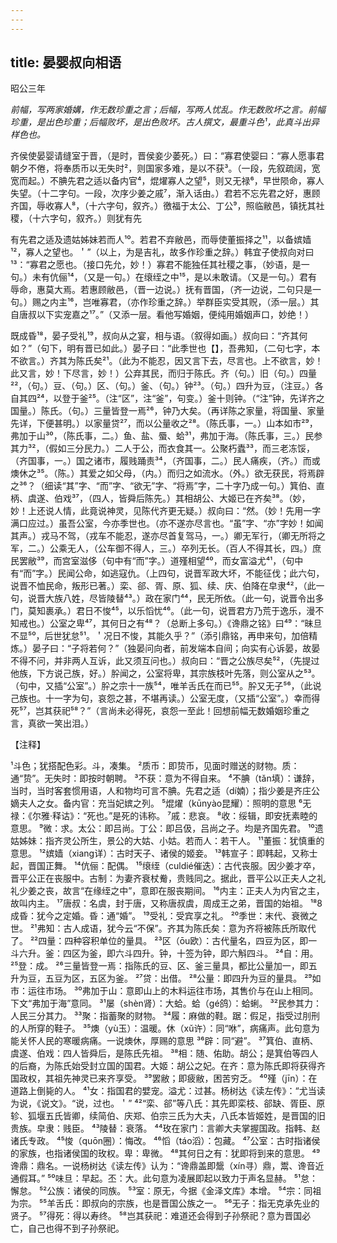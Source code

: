 ```yaml
---
---
---
```

title: 晏婴叔向相语
---



昭公三年

*前幅，写两家婚媾，作无数珍重之言；后幅，写两人忧乱。作无数败坏之言。前幅珍重，是出色珍重；后幅败坏，是出色败坏。古人撰文，最重斗色¹，此真斗出异样色也。*

齐侯使晏婴请缝室于晋，（是时，晋侯妾少萎死。）曰：“寡君使婴曰：“寡人愿事君朝夕不倦，将奉质币以无失时²，则国家多难，是以不获³。（一段，先叙疏阔，宽宽而起。）不腆先君之适以备内官⁴，焜燿寡人之望⁵，则又无禄⁶，早世陨命，寡人失望。（十二字句。一段，次序少姜之戚⁷，渐入话由。）君若不忘先君之好，惠顾齐国，辱收寡人⁸，（十六字句，叙齐。）徼福于太公、丁公⁹，照临敝邑，镇抚其社稷，（十六字句，叙齐。）则犹有先

有先君之适及遗姑姊妹若而人¹⁰。若君不弃敝邑，而辱使董振择之¹¹，以备嫔嫱¹²，寡人之望也。＇”（以上，为是吉礼，故多作珍重之辞。）韩宜子使叔向对曰¹³：“寡君之愿也。（接口先允，妙！）寡君不能独任其社稷之事，（妙语，是一句。）未有伉俪¹⁴，（又是一句。）在缞绖之中¹⁵，是以未敢请。（又是一句。）君有辱命，惠莫大焉。若惠顾敝邑，（晋一边说。）抚有晋国，（齐一边说，二句只是一句。）赐之内主¹⁶，岂唯寡君，（亦作珍重之辞。）举群臣实受其贶，（添一层。）其自唐叔以下实宠嘉之¹⁷。”（又添一层。看他写婚姻，便纯用婚姻声口，妙绝！）

既成昏¹⁸，晏子受礼¹⁹，叔向从之宴，相与语。（叙得如画。）叔向曰：“齐其何如？”（句下，明有晋已如此。）晏子曰：“此季世也【】，吾弗知，（二句七字，本不欲言。）齐其为陈氏矣²¹。（此为不能忍，因又言下去，尽言也。上不欲言，妙！此又言，妙！下尽言，妙！）公弃其民，而归于陈氏。齐（句。）旧（句。）四量²²，（句。）豆、（句。）区、（句。）釜、（句。）钟²³。（句。）四升为豆，（注豆。）各自其四²⁴，以登于釜²⁵。（注“区”，注“釜”，句变。）釜十则钟。（“注”钟，先详齐之国量。）陈氏。（句。）三量皆登一焉²⁶，钟乃大矣。（再详陈之家量，将国量、家量先详，下便甚明。）以家量贷²⁷，而以公量收之²⁸。（陈氏事，一。）山本如市²⁹，弗加于山³⁰，（陈氏事，二。）鱼、盐、蜃、蛤³¹，弗加于海。（陈氏事，三。）民参其力³²，（假如三分民力。）二人于公，而衣食其一。公聚朽蠹³³，而三老冻馁，（齐国事，一。）国之诸市，履贱踊责³⁴，（齐国事，二。）民人痛疾，（齐。）而或燠休之³⁵。（陈。）其爱之如父母，（内。）而归之如流水。（外。）欲无获民，将焉辟之³⁶？（细读“其”字、“而”字、“欲无”字、“将焉”字，二十字乃成一句。）箕伯、直柄、虞遂、伯戏³⁷，（四人，皆舜后陈先。）其相胡公、大姬已在齐矣³⁸。（妙，妙！上还说人情，此竟说神灵，见陈代齐更无疑。）叔向曰：“然。（妙！先用一字满口应过。）虽吾公室，今亦季世也。（亦不遂亦尽言也。“虽”字、“亦”字妙！如闻其声。）戎马不驾，（戎车不能忍，遂亦尽首复驾马，一。）卿无军行，（卿无所将之军，二。）公乘无人，（公车御不得人，三。）卒列无长。（百人不得其长，四。）庶民罢敝³⁹，而宫室滋侈（句中有“而”字。）道殣相望⁴⁰，而女富溢尤⁴¹，（句中有“而”字。）民闻公命，如逃寇仇。（上四句，说晋军政大坏，不能征伐；此六句，说晋不恤民命，叛形已著。）栾、郤、胥、原、狐、续、庆、伯降在皁隶⁴²，（此一句，说晋大族八姓，尽皆陵替⁴³。）政在家门⁴⁴，民无所依。（此一句，说晋令出多门，莫知裹承。）君日不悛⁴⁵，以乐慆忧⁴⁶。（此一句，说晋君方乃荒于逸乐，漫不知戒也。）公室之卑⁴⁷，其何日之有⁴⁸？（总断上多句。）《谗鼎之铭》曰⁴⁹：“昧旦不显⁵⁰，后世犹怠⁵¹。＇况日不悛，其能久乎？”（添引鼎铭，再申来句，加倍精炼。）晏子曰：“子将若何？”（独晏问向者，前发端本自间；向实有心诉晏，故晏不得不问，并非两人互诉，此又须互问也。）叔向曰：“晋之公族尽矣⁵²，（先提过他族，下方说己族，好。）肸闻之，公室将卑，其宗族枝叶先落，则公室从之⁵³。（句中，又插“公室”。）肸之宗十一族⁵⁴，唯羊舌氏在而已⁵⁵。肸又无子⁵⁶，（此说己族也。十一字为句，哀怨之甚，不堪再读。）公室无度，（又插“公室”。）幸而得死⁵⁷，岂其获祀⁵⁸？”（言尚未必得死，哀怨一至此！回想前幅无数婚姻珍重之言，真欲一笑出泪。）

【注释】

¹斗色；犹搭配色彩。斗，凑集。
²质币：即贽币，见面时赠送的财物。质：通“贽”。无失时：即按时朝聘。
³不获：意为不得自来。
⁴不腆（tǎn填）：谦辞，当时，当时客套惯用语，人和物均可言不腆。先君之适（dí婻）；指少姜是齐庄公嫡夫人之女。备内官：充当妃嫔之列。
⁵焜燿（kūnyào昆耀）：照明的意思
⁶无禄：《尔雅·释诂》：“死也。”是死的讳称。
⁷戚：悲哀。
⁸收：绥辑，即安抚素睦的意思。
⁹微：求。太公：即吕尚。丁公：即吕伋，吕尚之子。均是齐国先君。
¹⁰遗姑姊妹：指齐灵公所生，景公的大姑、小姑。若而人：若干人。
¹¹董振：犹慎重的意思。
¹²嫔嫱（xiang详）：古时天子、诸侯的姬妾。
¹³韩宣子：即韩起，又称士起，晋国正舞。
¹⁴伉俪：配偶。
¹⁵缞绖（culdié催迭）：古代丧服。因少姜才卒，晋平公正在丧服中。古制：为妻齐衰杖觠，贵贱同之。据此，晋平公以正夫人之礼礼少姜之丧，故言“在缘绖之中”，意即在服丧期间。
¹⁶内主：正夫人为内官之主，故叫内主。
¹⁷唐叔：名虞，封于唐，又称唐叔虞，周成王之弟，晋国的始祖。
¹⁸8成昏：犹今之定婚。昏：通“婚”。
¹⁹受礼：受宾享之礼。
²⁰季世：末代、衰微之世。
²¹弗知：古人成语，犹今云“不保”。齐其为陈氏矣：意为齐将被陈氏所取代了。
²²四量：四种容积单位的量具。
²³区（ōu欧）：古代量名，四豆为区，即一斗六升。釜：四区为釜，即六斗四升。钟，十签为钟，即六斛四斗。
²⁴自：用。
²⁵登：成。
²⁶三量皆登一焉：指陈氏的豆、区、釜三量具，都比公量加一，即五升为豆，五豆为区，五区为釜。
²⁷贷：出借。
²⁸公量：即四升为豆的量具。
²⁹如市：运往市场。
³⁰弗加于山：意即山上的木料运往市场，其售价与在山上相同。下文“弗加于海”意同。
³¹屡（shèn肾）：大蛤。蛤（gé鸽）：蛤蜊。
³²民参其力：人民三分其力。
³³聚：指蓄聚的财物。
³⁴履：麻做的鞋。踞：假足，指受过刖刑的人所穿的鞋子。
³⁵燠（yù玉）：温暖。休（xǔ许）：同“咻”，病痛声。此句意为能关怀人民的寒暖病痛。一说燠休，厚赐的意思
³⁶辟：同“避”。
³⁷箕伯、直柄、虞遂、伯戏：四人皆舜后，是陈氏先祖。
³⁸相：随、佑助。胡公；是箕伯等四人的后裔，为陈氏始受封立国的国君。大姬：胡公之妃。在齐：意为陈氏即将获得齐国政权，其祖先神灵已来齐享受。
³⁹罢敝；即疲敝，困苦穷乏。
⁴⁰殣（jīn）：在道路上倒毙的人。
⁴¹女：指国君的嬖宠。溢尤：过甚。杨树达《读左传》：“尤当读为说，《说文》。“说，过也。＇”
⁴²“栾、郤”等八氏：其先即栾枝、郤缺、胥臣、原轸、狐堰五氏皆卿，续简伯、庆郑、伯宗三氏为大夫，八氏本皆姬姓，是晋国的旧贵族。皁隶：贱臣。
⁴³陵替：衰落。
⁴⁴玫在家门：言卿大夫掌握国政。指韩、赵诸氏专政。
⁴⁵悛（quōn圈）：悔改。
⁴⁶慆（táo滔）：包藏。
⁴⁷公室：古时指诸侯的家族，也指诸侯国的玫权。卑：卑微。
⁴⁸其何日之有：犹即将到来的意思。
⁴⁹谗鼎：鼎名。一说杨树达《读左传》认为：“谗鼎盖即鬶（xín寻）鼎，鬻、谗音近通假耳。”
⁵⁰味旦：早起。丕：大。此句意为凌展即起以致力于声名显赫。
⁵¹怠：懈怠。
⁵²公族：诸侯的同族。
⁵³室：原无，今据《金泽文库》本增。
⁵⁴宗：同祖为宗。
⁵⁵羊舌氏：即叔向的宗族，也是晋国公族之一。
⁵⁶无子：指无克承先业的贤子。
⁵⁷得死：得以寿终。
⁵⁸岂其获祀：难道还会得到子孙祭祀？意为晋国必亡，自己也得不到子孙祭祀。